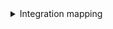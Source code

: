 <details>

<summary> Integration mapping </summary>

```yaml showLineNumbers
resources:
  - kind: project-with-members
    selector:
      query: 'true'
      includeVerboseMemberObject: 'true'
    port:
      itemsToParse: .__members
      entity:
        mappings:
          identifier: .item.username
          title: .item.name
          blueprint: '"gitlabMember"'
          properties:
            link: .item.web_url
            state: .item.state
            email: .item.email
            locked: .item.locked
  - kind: project-with-members
    selector:
      query: 'true'
    port:
      entity:
        mappings:
          identifier: .path_with_namespace | gsub(" "; "")
          title: .name
          blueprint: '"gitlabRepository"'
          properties:
            url: .web_url
            readme: file://README.md
            description: .description
            language: .__languages | to_entries | max_by(.value) | .key
            namespace: .namespace.name
            fullPath: .namespace.full_path
            defaultBranch: .default_branch
          relations:
            gitlabMembers: .__members | map(.username)
```
</details>